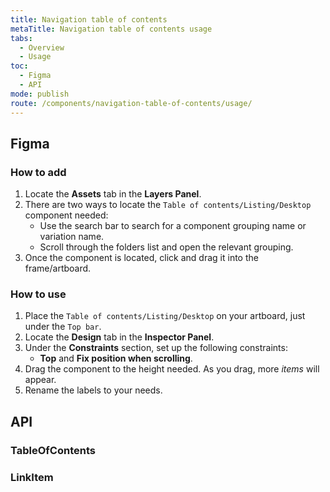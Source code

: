 ```yaml
---
title: Navigation table of contents
metaTitle: Navigation table of contents usage
tabs:
  - Overview
  - Usage
toc:
  - Figma
  - API
mode: publish
route: /components/navigation-table-of-contents/usage/
---
```



## Figma

### How to add

1. Locate the **Assets** tab in the **Layers Panel**.
2. There are two ways to locate the `Table of contents/Listing/Desktop` component needed:
   - Use the search bar to search for a component grouping name or variation name.
   - Scroll through the folders list and open the relevant grouping.
3. Once the component is located, click and drag it into the frame/artboard.

### How to use

1. Place the `Table of contents/Listing/Desktop` on your artboard, just under the `Top bar`.
2. Locate the **Design** tab in the **Inspector Panel**.
3. Under the **Constraints** section, set up the following constraints:
   - **Top** and **Fix position when scrolling**.
4. Drag the component to the height needed. As you drag, more _items_ will appear.
5. Rename the labels to your needs.

## API

### TableOfContents

<PropsTable props={TableOfContents} />

### LinkItem

<PropsTable props={TableOfContents.LinkItem} />
